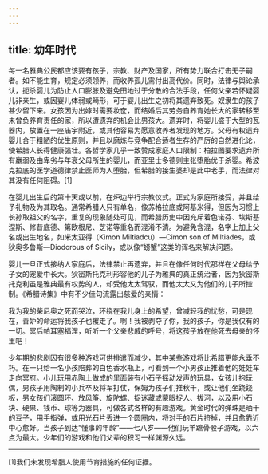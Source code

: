 ```yaml
---
---
---
```

title: 幼年时代
---




每一名雅典公民都应该要有孩子，宗教、财产及国家，所有势力联合打击无子嗣者。如不能生育，规定必须领养，而收养孤儿需付出高代价。同时，法律与舆论承认，扼杀婴儿为防止人口膨胀及避免田地过于分散的合法手段，任何父亲若怀疑婴儿非亲生，或因婴儿体弱或畸形，可于婴儿出生之初将其遗弃致死。奴隶生的孩子甚少留下来。女孩因为出嫁时需要妆奁，而结婚后其劳务自养育她长大的家转移至未曾负养育责任的家，所以遭遗弃的机会比男孩大。遗弃时，将婴儿盛于大型的瓦器内，放置在一座庙宇附近，或其他容易为愿意收养者发现的地方。父母有权遗弃婴儿合于粗陋的优生原则，并且以磨炼与竞争配合适者生存的严厉的自然进化论，使希腊人长得健康强壮。各哲学家几乎一致赞成家庭人口限制：柏拉图要求遗弃所有羸弱及由卑劣与年衰父母所生的婴儿，而亚里士多德则主张堕胎优于杀婴。希波克拉底的医学道德律禁止医师为人堕胎，但希腊的接生婆却是此中老手，而法律对其没有任何阻碍。[1]

在婴儿出生后的第十天或以前，在炉边举行宗教仪式。正式为家庭所接受，并且给予礼物及为其取名。通常希腊人只有单名，像苏格拉底或阿基米得，但因为习惯上长孙取祖父的名字，重复的现象随处可见，而希腊历史中因充斥着色诺芬、埃斯基涅斯、修昔底德、第欧根尼、芝诺等重名而混淆不清。为避免含混，名字上加上父名或出生地名，如米太亚得（Kimon Miltiadcu）—Cimon son of Miltiades，或狄奥多鲁斯—Diodorous of Sicily，或以像“螃蟹”这类的诨名来解决问题。

婴儿一旦正式接纳人家庭后，法律禁止再遗弃，并且在像任何时代那样在父母给予子女的宠爱中长大。狄密斯托克利形容他的儿子为雅典的真正统治者，因为狄密斯托克利虽是雅典最有权势的人，却受他太太驾驭，而他太太又为他们的儿子所控制。《希腊诗集》中有不少佳句流露出慈爱的亲情：

我为我的柴尼奥之死而哭泣，环绕在我儿身上的希望，曾减轻我的忧愁，可是现在，善妒的命运将我孩子也攫走了。啊！我被剥夺了你，我的孩子，你是我仅有的一切。冥后帕耳塞福涅，听听一个父亲悲戚的呼号，将这孩子放在他死去母亲的怀里吧！



少年期的悲剧因有很多种游戏可供排遣而减少，其中某些游戏将比希腊更能永垂不朽。在一只给一名小孩陪葬的白色香水瓶上，可看到一个小男孩正推着他的娃娃车走向冥府。小儿玩用赤陶土做成的里面装有小石子摇动发声的玩具，女孩儿抱玩偶，男孩子用陶制的小兵卒及将军打仗，保姆为孩子们推秋千，或让他们坐跷跷板，男女孩们滚圆环、放风筝、旋陀螺、捉迷藏或蒙眼捉人、拔河，以及用小石块、硬果、钱币、球等为器具，可做各式各样的有趣游戏。黄金时代的弹珠是晒干的豆子，用手指弹，或用光石片丢进一个圆圈内，将对手的石片挤掉，并且愈靠近中心愈好。当孩子到达“懂事的年龄”——七八岁——他们玩羊蹠骨骰子游戏，以六点为最大。少年们的游戏和他们父辈的积习一样渊源久远。



* * *



[1]我们未发现希腊人使用节育措施的任何证据。